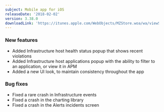 ```yaml
---
subject: Mobile app for iOS
releaseDate: '2018-02-02'
version: 3.38.0
downloadLink: 'https://itunes.apple.com/WebObjects/MZStore.woa/wa/viewSoftware?id=594038638&mt=8'
---
```


### New features

* Added Infrastructure host health status popup that shows recent violations
* Added Infrastructure host applications popup with the ability to filter to an application, or view it in APM
* Added a new UI look, to maintain consistency throughout the app

### Bug fixes

* Fixed a rare crash in Infrastructure events
* Fixed a crash in the charting library
* Fixed a crash in the Alerts incidents screen
